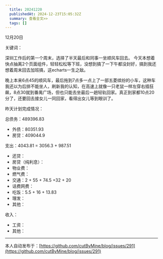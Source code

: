 ```yaml
---
  title: 20241220
  publishedAt: 2024-12-23T15:05:32Z
  summary: 查看全文>>
  tags: []
---
```


12月20日 

关键词：

深圳工作后的第一个周末，选择了半天最后和同事一坐顺风车回去。
今天本想着快点抽离2个页面组件，轻轻松松等下班，没想到搞了一下午都没封好，搞到我还想着周末回去加班搞，这echarts一生之敌。

晚上本来6点45的顺风车，最后拖到7点多一点上了一部五菱缤纷的小车，这种车我还以为后排不能坐人，刷新我的认知，在高速上就像一只老鼠一样左穿右插狂飙，8点30就到番禺广场，但也只能去坐最后一趟轻轨回家。真正到家都10点20分了，还要回去接女儿一同回家，看得出女儿等到眼训了。

昨天计划完成情况：

总债务：489396.83
- 外债：80351.93
- 房贷：409044.9

支出：4043.81 = 3056.3 + 987.51
- 还贷：
- 房贷（纯利息）：
- 物业费：
- 燃气费：
- 交通：2 + 55 + 74.5 +32 + 20
- 话费网费：
- 吃饭：5.5 + 16 + 13.83
- 理发：
- 其他：

收入：
- 工资：
- 其他：


---
本人自动发布于：[https://github.com/cutByMine/blog/issues/291](https://github.com/cutByMine/blog/issues/291)
